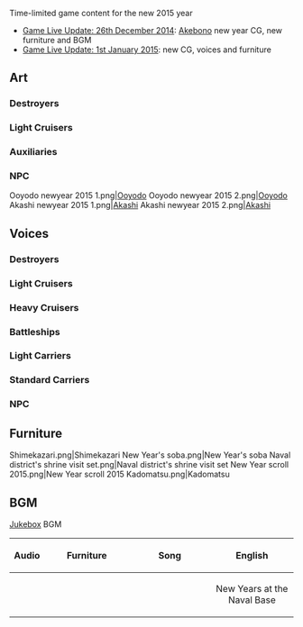 Time-limited game content for the new 2015 year
*[[Thread:154438|Game Live Update: 26th December 2014]]: [[Akebono]] new year CG, new furniture and BGM
*[[Thread:156451|Game Live Update: 1st January 2015]]: new CG, voices and furniture 

==Art==
{{SeasonalTOC|art=x|text=Ship girls and NPC|Akebono|Yuudachi|Ooyodo|Akashi|Ooyodo NPC|Akashi NPC}}
===Destroyers===
{{SeasonalGallery|Akebono/Year End 2014|Yuudachi/Kai Ni New Year}}
===Light Cruisers===
{{SeasonalGallery|Ooyodo/New Year|Ooyodo/Kai New Year}}
===Auxiliaries===
{{SeasonalGallery|Akashi/New Year|Akashi/Kai New Year}}
===NPC===
<gallery spacing="small" bordercolor="transparent" captionalign="center" hideaddbutton="true">
Ooyodo newyear 2015 1.png|[[NPC|Ooyodo]]
Ooyodo newyear 2015 2.png|[[NPC|Ooyodo]]
Akashi newyear 2015 1.png|[[NPC|Akashi]]
Akashi newyear 2015 2.png|[[NPC|Akashi]]
</gallery>

==Voices==
{{SeasonalTOC|text=Ship girls and NPC|Fubuki|Hatsuyuki|Murakumo|Oboro|Akebono|Sazanami|Ushio|Hatsuharu|Nenohi|Wakaba|Hatsushimo|Shiratsuyu|Shigure|Murasame|Yuudachi|Urakaze|Tanikaze|Hamakaze|Akizuki|Asagumo|Nowaki|Yamagumo|Yura|Ooi|Kitakami|Ooyodo|Furutaka|Kako|Prinz Eugen|Nagato|Ise|Hyuuga|Bismarck|Zuihou|Souryuu|Hiryuu|Mamiya|Irako|Destroyers=x|Light Cruisers=x|NPC=x}}
===Destroyers===
{{SeasonalQuotes|
{{SeasonalQuote|Fubuki
|ja = あけましておめでとうございます、司令官！今年ももーっともーっとがんばりますね！
|en = Happy New Year, Admiral! I'll work even harder this year!
}}
{{SeasonalQuote|Hatsuyuki
|ja = あけおめ・・・ことよろ・・・。初雪へのお年玉は・・・？えっ・・・ないの・・・
|en = Happy New Year... regards... Where is my new years money...? Eh? ...There is none...
}}
{{SeasonalQuote|Murakumo
|ja = 謹賀新年ねっ、ほんっと仕方ない、今年もあんたに付き合ってあげるわ・・・ったく・・・
|en = Happy New Year, right? It can't be helped, I'll go along with you this year too... Sheesh...
}}
{{SeasonalQuote|Oboro
|ja = 提督、あけましておめでとうございます。本年も朧をどうぞよろしくお願いします
|en = Admiral, Happy New Year! Please look after me this year too.
}}
{{SeasonalQuote|Akebono
|ja = クソ提督！あけおめことよろ！なによっ、新年ぐらいシャキっとしてよ！
|en = Shitty Admiral! Happy New Year and best regards! What? At least do the New Year's greeting properly!
}}
{{SeasonalQuote|Sazanami
|ja = 新年ktkr！！・・・あー、今年も一年歳を取ってしまいましたがー・・・
|en = The new year is here!! ...Ah, but we'll grow a year older this year...
}}
{{SeasonalQuote|Ushio
|ja = 提督、新年あけましておめでとう・・・ございます！・・・あっ・・・あの・・・、ごめんなさいっ！
|en = Admiral, Happy New... Year! ...U-um... Sorry!
}}
{{SeasonalQuote|Hatsuharu
|ja = 初春じゃ！めでたいのう。本年もこの初春をわらわと祝おうぞ！
|en = It's Hatsuharu! How auspicious. Let us celebrate this year together!
}}
{{SeasonalQuote|Nenohi
|ja = 新年！あけおめ！ことよろ！なのっ！本年も、子日をどうぞよろしくだよ？ねっ？
|en = New year! Happy new year! Regards for this year! Yes! Please take care of me this year too. Ok?
}}
{{SeasonalQuote|Wakaba
|ja = 新年か、この瞬間を待っていた。提督、今年もよろしく頼む！・・・ああ、大丈夫だ！
|en = It's the new year huh. I've been waiting for this moment. Admiral, I will be counting on you again this year. Yes, I'll be fine!
}}
{{SeasonalQuote|Hatsushimo
|ja = 謹賀新年、あけましておめでとうございます。初霜、今年もがんばります！はいっ！
|en = It's a new year. Happy New Year! Hatsushimo will do her best this year! Yes!
}}
{{SeasonalQuote|Shiratsuyu
|ja = あけましておめでとう！いっちばーん沢山入ったお年玉をちょうだい！提督！
|en = Happy New Year! Give me the most New Years money! Admiral!
}}
{{SeasonalQuote|Shigure
|ja = あけましておめでとう提督。今年もボクを・・・僕たちをよろしくね！
|en = Happy New Year, Admiral. This year, please take care of m-..please take care of us again.
}}
{{SeasonalQuote|Murasame
|ja = 提督、謹賀新年です。今年も村雨の…ちょっといいとこ、みせてあげる！
|en = Admiral, Happy New Year! I'll show you a few of Murasame's good points this year too!
}}
{{SeasonalQuote|Yuudachi
|ja = お正月っぽいー！夕立も晴れ着を着るっぽい！これで戦闘は・・・出来るっぽい！
|en = Looks like its the new year! Looks like Yuudachi will be wearing her best clothes! Looks like...I can fight in these clothes!
}}
{{SeasonalQuote|Urakaze
|ja = 提督、謹賀新年じゃけぇ。今年もよろしゅうね！
|en = Admiral, it's the new year. I'll be counting on you this year too!
}}
{{SeasonalQuote|Tanikaze
|ja = あっ↑けましてぇ↓、おめっとさーん！ていとくぅ！今年は景気良くなるさっ！う゛ん゛！だいじょうぶぅ～
|en = Happy New Year, Admiral! Our condition is only going to get better this year! It'll be fine!
}}
{{SeasonalQuote|Hamakaze
|ja = 提督、新年あけましておめでとうございます。今年もよろしくどうぞ・・・です
|en = Admiral, Happy New Year. I will be counting on you again this year.
}}
{{SeasonalQuote|Akizuki
|ja = あけましておめでとうございます。司令！本年も、どうぞよろしくお願い致します！
|en = Happy New Year. Commander, please treat me well this year too!
}}
{{SeasonalQuote|Asagumo
|ja = 謹賀新年！司令、あけましておめでとう。・・・今年も付き合ってあげるわよ。安心しなさい！
|en = It's the new year! Commander, Happy New Year! I'll accompany you this year too. Don't worry!
}}
{{SeasonalQuote|Nowaki
|ja = 謹賀新年、司令！昨年は大変お世話になりました。今年も、よろしくどうぞ・・・です！
|en = Happy New Year, Commander. You took great care of me last year. I will be in your care again this year.
}}
{{SeasonalQuote|Yamagumo
|ja = 司令さーん、あけましてぇ、おめでとうございまーす！・・・山雲、今年も、よろしくでーす！
|en = Commander-san~, Happy~ New Year~! ...Yamagumo will be in your care this year too~!
}}
}}
===Light Cruisers===
{{SeasonalQuotes|
{{SeasonalQuote|Yura
|ja = 提督さん、謹賀新年、です。今年も由良をよろしくお願いしますね。ねっ
|en = Admiral-san, Happy New Year. Please look after me this year too. Alright?
}}
{{SeasonalQuote|Ooi
|ja = 北上さん！！あけましておめでとうございます！！っ今年も！ ・・・あっ提督？提督も今年もどうぞよろしくおねがい致します。はい
|en = Kitakami-san, Happy New Year! This year-...Oh, Admiral? I will be in your care again this year too. Yep!
}}
{{SeasonalQuote|Kitakami
|ja = いやー、めでたいねぇ。今年もよろしくねー。正月ぐらいはのんびりしたいねー。ねー、大井っちー
|en = Hey, isn't this fortunate? I'm counting on you this year too. Don't you just wanna relax, at least during the New Year? Right, Ooicchi?
}}
{{SeasonalQuote|Ooyodo
|ja = 提督！新年もあけましておめでとうございます。本年もどうぞ、よろしくお願い致します！
|en = Admiral, Happy New Year. I'll be counting on you again this year.
}}
}}
===Heavy Cruisers===
{{SeasonalQuotes|
{{SeasonalQuote|Furutaka
|ja = 提督！あけましておめでとうございます、古鷹、今年も重巡洋艦の良いところ、沢山お見せ出来るよう頑張ります！
|en = Admiral! Happy New Year! I'll do my best to show you all the good things about heavy cruisers this year as well!
}}
{{SeasonalQuote|Kako
|ja = 新年あけまして、おめっとさーん！提督、今年もばりばり行こうぜぇ！
|en = Happy New Year! Admiral, let's charge on this year too!
}}
{{SeasonalQuote|Prinz Eugen
|ja = これがニホンの新年、『オショウ・ガ・ツー』なのか…！ カドマ・ツーも、独特で素敵かも…！
|en = This is a Japanese new year. There are "2 Priests"...! Kadoma-2, too, is unique and wonderful...!
|note = お正月 (Oshougatsu, New Years) mixed up with 和尚が２ (Oshou ga 2, 2 priests)
門松 (Kadomatsu, New Years decoration) mixed up with 門真２ (Kadoma 2, 2nd Kadoma [city])
}}
}}
===Battleships===
{{SeasonalQuotes|
{{SeasonalQuote|Nagato
|ja = 謹賀新年か・・・、胸が熱いな
|en = It's a happy new year, huh... I'm getting excited.
}}
{{SeasonalQuote|Ise
|ja = 新年だよ新年！日向、あけましておめでとう！今年もよろしくね
|en = It's a new year! Hyuuga, Happy New Year! I'll be in your care this year as well.
}}
{{SeasonalQuote|Hyuuga
|ja = 謹賀新年・・・、あけましておめでとう、伊勢、そして提督。今年もよろしく頼む
|en = It's a new year... Happy New Year, Ise, also Admiral. Treat me well this year too.
}}
{{SeasonalQuote|Bismarck
|ja = 提督！新年も頑張っていきましょう！もちろん私は、いつだって頑張っているわ
|en = Admiral, let's work hard this year too! Naturally, I'm always working hard though!
}}
}}
===Light Carriers===
{{SeasonalQuotes|
{{SeasonalQuote|Zuihou
|ja = 謹賀新年、あけましておめでとうございます。・・・あのっ・・・私の作った伊達巻・・・たべる？
|en = It's the new year! Happy New Year! Umm, would you like to eat my handmade Rolled Omelette?
}}
}}
===Standard Carriers===
{{SeasonalQuotes|
{{SeasonalQuote|Souryuu
|ja = 提督ぅ！あけおめことよろでーす！新年も第二航空戦隊をどうぞよろしくでーす！
|en = Admiral, Happy New Year! This year, the 2nd Carrier Division will be in your care again!
}}
{{SeasonalQuote|Hiryuu
|ja = あけましておめでとうございまーす！提督、今年も二航戦をよろしくね！ねっ！
|en = Happy New Year! Admiral, please take care of the 2nd Carrier Division this year too, okay? Okay?
}}
}}
===NPC===
{{SeasonalQuotes|
{{SeasonalQuote|Mamiya
|ja = 新年はやっぱり、おせちもいいけれど。カレーとかも食べたくなりません？
|en = Osechi is good for New Years, but don't you want to have some curry too?
}}
{{SeasonalQuote|Irako
|ja = あけましておめでとうございます。新年も、伊良湖、がんばります！
|en = Happy New Year. Irako will do her best this year too!
}}
}}

==Furniture==
<gallery spacing="small" bordercolor="transparent" captionalign="center" hideaddbutton="true">
Shimekazari.png|Shimekazari
New Year's soba.png|New Year's soba
Naval district's shrine visit set.png|Naval district's shrine visit set
New Year scroll 2015.png|New Year scroll 2015
Kadomatsu.png|Kadomatsu
</gallery>

==BGM==
[[Jukebox]] BGM
{| class="wikitable typography-xl-optout" style="width:100%;"
!Audio
!style="width:33%;"|Furniture
!style="width:33%;"|Song
!style="width:33%;"|English
|-
|align="center"|{{Audio|file=108o.ogg}}
|align="center"|{{SpanJa|「年越し蕎麦」}}<br>{{SpanJa|「鎮守府新年飾り」}}<br>{{SpanJa|「謹賀新年」掛け軸」}}
|align="center"|{{SpanJa|「迎春の鎮守府」}}
|align="center"|New Years at the Naval Base
|}